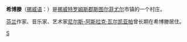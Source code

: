 {{unreferenced|time=2009-12-16T10:39:43+00:00}}
{{Infobox Settlement
| name = 希博滕<br/>Skibotn
| image_skyline = Skibotn harbor July2008.jpg
| imagesize = 250px
| image_caption = 
| image_flag = 
| image_shield = 
| pushpin_map = Norway
| pushpin_label_position = bottom
| subdivision_type = 国家
| subdivision_name = {{NOR}}
| subdivision_type1 = [[挪威行政区划|郡]]
| subdivision_name1 = [[特罗姆斯郡|特罗姆斯郡]]
| subdivision_type2 = [[挪威行政区划|市镇]]
| subdivision_name2 =  [[斯托爾菲尤爾|斯图尔菲尤尔]]
| elevation_m = 
| elevation_ft = 
| area_total_km2 = 
| population_as_of = 
| population_total = 
| population_density_km2 = 
| timezone = 
| utc_offset = 
| timezone_DST = 
| utc_offset_DST = 
| latd = 69
| latm = 24
| lats = 
| latNS = N
| longd = 20
| longm = 16
| longs = 
| longEW = E
| website =  
}}
'''希博滕'''（[[挪威语|挪威语]]：'''{{lang|no|Skibotn}}'''）是[[挪威|挪威]][[特罗姆斯郡|特罗姆斯郡]][[斯托爾菲尤爾|斯图尔菲尤尔]]市镇的一个村庄。

[[芬兰|芬兰]]作家、音乐家、艺术家[[尼尔斯-阿斯拉克·瓦尔凯亚帕|尼尔斯-阿斯拉克·瓦尔凯亚帕]]曾长期在希博滕居住。

{{Norway-stub}}

[[Category:特罗姆斯郡城市|S]]